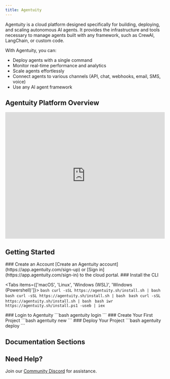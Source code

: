 ```yaml
---
title: Agentuity
---
```


Agentuity is a cloud platform designed specifically for building, deploying, and scaling 
autonomous AI agents. It provides the infrastructure and tools necessary to manage agents 
built with any framework, such as CrewAI, LangChain, or custom code.

With Agentuity, you can:
- Deploy agents with a single command
- Monitor real-time performance and analytics
- Scale agents effortlessly
- Connect agents to various channels (API, chat, webhooks, email, SMS, voice)
- Use any AI agent framework

## Agentuity Platform Overview

<iframe 
  width="100%" 
  height="400" 
  src="https://www.youtube.com/embed/AI1tfCIVOiU" 
  title="Agentuity Platform Overview" 
  frameBorder="0" 
  allow="accelerometer; autoplay; clipboard-write; encrypted-media; gyroscope; picture-in-picture" 
  allowFullScreen
></iframe>

## Getting Started


<Steps>
<Step>
### Create an Account
[Create an Agentuity account](https://app.agentuity.com/sign-up) or [Sign in](https://app.agentuity.com/sign-in) to the cloud portal.
</Step>

<Step>
### Install the CLI


<Tabs items={['macOS', 'Linux', 'Windows (WSL)', 'Windows (Powershell)']}>
  <Tab>
    ```bash
    curl -sSL https://agentuity.sh/install.sh | bash
    ```
  </Tab>
  <Tab>
    ```bash
    curl -sSL https://agentuity.sh/install.sh | bash
    ```
  </Tab>
  <Tab>
    ```bash
    curl -sSL https://agentuity.sh/install.sh | bash
    ```
  </Tab>
  <Tab>
    ```bash
    iwr https://agentuity.sh/install.ps1 -useb | iex
    ```
  </Tab>
</Tabs>
</Step>

<Step>
### Login to Agentuity
```bash
agentuity login
```
</Step>

<Step>
### Create Your First Project
```bash
agentuity new
```
</Step>

<Step>
### Deploy Your Project
```bash
agentuity deploy
```
</Step>
</Steps>

## Documentation Sections

<Cards>
  <Card
    title="Cloud & Account"
    href="/Cloud/"
    description="Learn about Agentuity Cloud features, account management, and general platform information."
  />
  <Card
    title="Command Line Interface"
    href="/CLI/installation"
    description="Get started with the Agentuity CLI for managing your agents and deployments from the terminal."
  />
  <Card
    title="Examples & Tutorials"
    href="/Examples/"
    description="Explore sample projects, step-by-step tutorials, and implementation guides."
  />
  <Card
    title="SDKs & Integration"
    href="/SDKs"
    description="Integrate Agentuity Cloud into your applications using our SDKs and APIs."
  />
</Cards>

## Need Help?

Join our [Community Discord](https://discord.com/invite/vtn3hgUfuc) for assistance.
